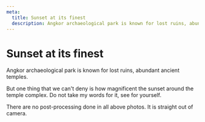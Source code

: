 ```yaml
---
meta:
  title: Sunset at its finest
  description: Angkor archaeological park is known for lost ruins, abundant  ancient temples.
---
```



# Sunset at its finest

Angkor archaeological park is known for lost ruins, abundant ancient temples.

But one thing that we can't deny is how magnificent the sunset around the temple complex. Do not take my words for it, see for yourself.

<Grid />

There are no post-processing done in all above photos. It is straight out of camera.
